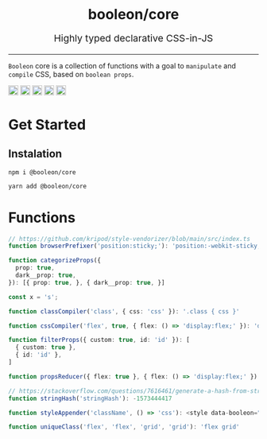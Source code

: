 
<div align="center">
  <Svg w_144 h_144 {...logo} />
  <h1 align="center">booleon/core</h1>
  <p align="center" style="font-size: 1.2rem;">
    Highly typed declarative CSS-in-JS
  </p>
  <hr />
</div>

`Booleon` core is a collection of functions with a goal to `manipulate` and `compile` CSS, based on `boolean props`.

<img
  width="auto"
  height="20"
  alt="version"
  src="https://badgen.net/npm/v/@booleon/core"
/>
<img
  width="auto"
  height="20"
  alt="commits"
  src="https://badgen.net/github/commits/viniciusflv/booleon"
/>
<img
  width="auto"
  height="20"
  alt="publish size"
  src="https://badgen.net//packagephobia/publish/@booleon/core"
/>
<img
  width="auto"
  height="20"
  alt="minified size"
  src="https://badgen.net/bundlephobia/min/@booleon/core"
/>
<img
  width="auto"
  height="20"
  alt="minzipped size"
  src="https://badgen.net/bundlephobia/minzip/@booleon/core"
/>

# Get Started

## Instalation

```shell
npm i @booleon/core
```

```shell
yarn add @booleon/core
```

# Functions

```ts
// https://github.com/kripod/style-vendorizer/blob/main/src/index.ts
function browserPrefixer('position:sticky;'): 'position:-webkit-sticky;position:sticky;'

function categorizeProps({
  prop: true,
  dark__prop: true,
}): [{ prop: true, }, { dark__prop: true, }]

const x = 's';

function classCompiler('class', { css: 'css' }): '.class { css }'

function cssCompiler('flex', true, { flex: () => 'display:flex;' }): 'display:flex;'

function filterProps({ custom: true, id: 'id' }): [
  { custom: true },
  { id: 'id' },
]

function propsReducer({ flex: true }, { flex: () => 'display:flex;' }): { css: 'display:flex;' }

// https://stackoverflow.com/questions/7616461/generate-a-hash-from-string-in-javascript#7616484
function stringHash('stringHash'): -1573444417

function styleAppender('className', () => 'css'): <style data-booleon="className">.className{css}</style>

function uniqueClass('flex', 'flex', 'grid', 'grid'): 'flex grid'
```
